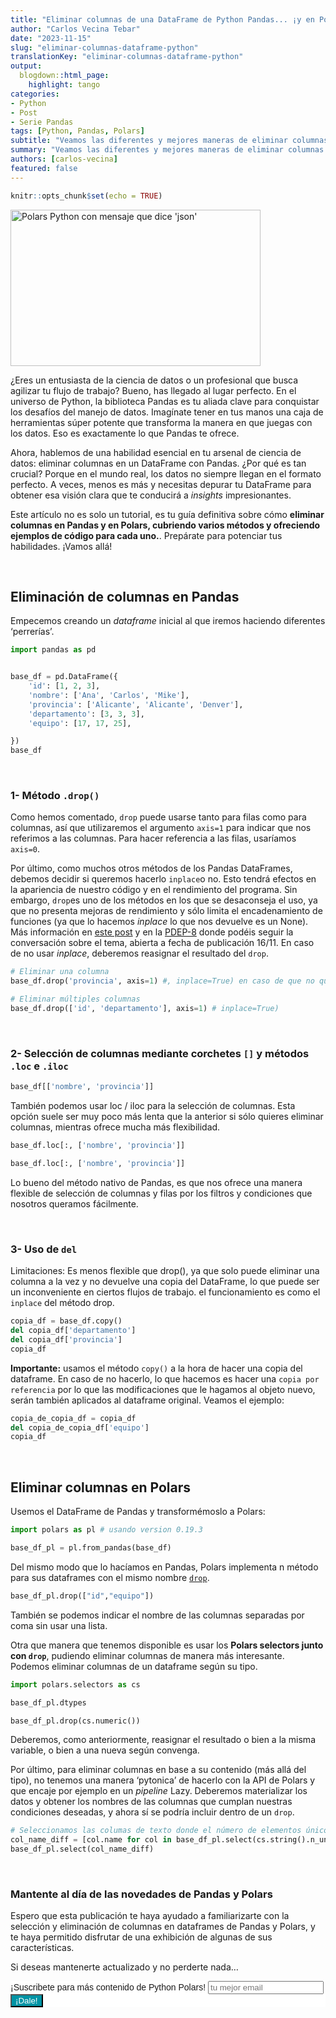```yaml
---
title: "Eliminar columnas de una DataFrame de Python Pandas... ¡y en Polars!"
author: "Carlos Vecina Tebar"
date: "2023-11-15"
slug: "eliminar-columnas-dataframe-python"
translationKey: "eliminar-columnas-dataframe-python"
output:
  blogdown::html_page:
    highlight: tango
categories:
- Python
- Post
- Serie Pandas
tags: [Python, Pandas, Polars]
subtitle: "Veamos las diferentes y mejores maneras de eliminar columnas en un DataFrame usando las dos principales librerías de Python, Pandas y la nueva librería de alto rendimiento llamada Polars."
summary: "Veamos las diferentes y mejores maneras de eliminar columnas en un DataFrame usando las dos principales librerías de Python, Pandas y la nueva librería de alto rendimiento llamada Polars."
authors: [carlos-vecina]
featured: false
---
```


```r
knitr::opts_chunk$set(echo = TRUE)
```

<img src="./featured.gif" height="250px" width="400px" alt="Polars Python con mensaje que dice 'json'"/>

¿Eres un entusiasta de la ciencia de datos o un profesional que busca agilizar tu flujo de trabajo? Bueno, has llegado al lugar perfecto. En el universo de Python, la biblioteca Pandas es tu aliada clave para conquistar los desafíos del manejo de datos. Imagínate tener en tus manos una caja de herramientas súper potente que transforma la manera en que juegas con los datos. Eso es exactamente lo que Pandas te ofrece.

Ahora, hablemos de una habilidad esencial en tu arsenal de ciencia de datos: eliminar columnas en un DataFrame con Pandas. ¿Por qué es tan crucial? Porque en el mundo real, los datos no siempre llegan en el formato perfecto. A veces, menos es más y necesitas depurar tu DataFrame para obtener esa visión clara que te conducirá a *insights* impresionantes.

Este artículo no es solo un tutorial, es tu guía definitiva sobre cómo **eliminar columnas en Pandas y en Polars, cubriendo varios métodos y ofreciendo ejemplos de código para cada uno.**. Prepárate para potenciar tus habilidades. ¡Vamos allá! 

<br>

## **Eliminación de columnas en Pandas**

Empecemos creando un *dataframe* inicial al que iremos haciendo diferentes 'perrerías'.

```python
import pandas as pd


base_df = pd.DataFrame({
    'id': [1, 2, 3],
    'nombre': ['Ana', 'Carlos', 'Mike'],
    'provincia': ['Alicante', 'Alicante', 'Denver'],
    'departamento': [3, 3, 3],
    'equipo': [17, 17, 25],

})
base_df
```
<br>

### 1- Método `.drop()`

Como hemos comentado, `drop` puede usarse tanto para filas como para columnas, así que utilizaremos el argumento `axis=1` para indicar que nos referimos a las columnas. Para hacer referencia a las filas, usaríamos `axis=0`.

Por último, como muchos otros métodos de los Pandas DataFrames, debemos decidir si queremos hacerlo `inplace`o no. Esto tendrá efectos en la apariencia de nuestro código y en el rendimiento del programa.
Sin embargo, `drop`es uno de los métodos en los que se desaconseja el uso, ya que no presenta mejoras de rendimiento y sólo limita el encadenamiento de funciones (ya que lo hacemos *inplace* lo que nos devuelve es un None). Más información en [este post](https://sourcery.ai/blog/pandas-inplace/#:~:text=The%20%22Group%204%22%20methods%20where%20the%20usage%20of%20inplace%20is%20possible%20but%20discouraged%3A) y en la [PDEP-8](https://github.com/pandas-dev/pandas/pull/51466) donde podéis seguir la conversación sobre el tema, abierta a fecha de publicación 16/11. 
En caso de no usar *inplace*, deberemos reasignar el resultado del `drop`.

```python
# Eliminar una columna
base_df.drop('provincia', axis=1) #, inplace=True) en caso de que no queramos, por defecto a false

# Eliminar múltiples columnas
base_df.drop(['id', 'departamento'], axis=1) # inplace=True)
```
<br>

### 2- Selección de columnas mediante corchetes `[]` y métodos `.loc` e `.iloc`

```python
base_df[['nombre', 'provincia']]

```

También podemos usar loc / iloc para la selección de columnas. Esta opción suele ser muy poco más lenta que la anterior si sólo quieres eliminar columnas, mientras ofrece mucha más flexibilidad.

```python
base_df.loc[:, ['nombre', 'provincia']]
```

```python
base_df.loc[:, ['nombre', 'provincia']]
```

Lo bueno del método nativo de Pandas, es que nos ofrece una manera flexible de selección de columnas y filas por los filtros y condiciones que nosotros queramos fácilmente.

<br>

### 3- Uso de `del`

Limitaciones: Es menos flexible que drop(), ya que solo puede eliminar una columna a la vez y no devuelve una copia del DataFrame, lo que puede ser un inconveniente en ciertos flujos de trabajo. el funcionamiento es como el `inplace` del método drop.

```python
copia_df = base_df.copy()
del copia_df['departamento']
del copia_df['provincia']
copia_df
```


**Importante:** usamos el método `copy()` a la hora de hacer una copia del dataframe. En caso de no hacerlo, lo que hacemos es hacer una `copia por referencia` por lo que las modificaciones que le hagamos al objeto nuevo, serán también aplicados al dataframe original. Veamos el ejemplo:

```python
copia_de_copia_df = copia_df
del copia_de_copia_df['equipo']
copia_df
```


<br>

## **Eliminar columnas en Polars**

Usemos el DataFrame de Pandas y transformémoslo a Polars:

```python
import polars as pl # usando version 0.19.3

base_df_pl = pl.from_pandas(base_df)
```

Del mismo modo que lo hacíamos en Pandas, Polars implementa n método para sus dataframes con el mismo nombre [`drop`](https://pola-rs.github.io/polars/py-polars/html/reference/dataframe/api/polars.DataFrame.drop.html).

```python
base_df_pl.drop(["id","equipo"])
```
También se podemos indicar el nombre de las columnas separadas por coma sin usar una lista.

Otra que manera que tenemos disponible es usar los **Polars selectors junto con `drop`**, pudiendo eliminar columnas de manera más interesante. Podemos eliminar columnas de un dataframe según su tipo.

```python
import polars.selectors as cs

base_df_pl.dtypes
```

```python
base_df_pl.drop(cs.numeric())
```

Deberemos, como anteriormente, reasignar el resultado o bien a la misma variable, o bien a una nueva según convenga.

Por último, para eliminar columnas en base a su contenido (más allá del tipo), no tenemos una manera 'pytonica' de hacerlo con la API de Polars y que encaje por ejemplo en un *pipeline* Lazy. Deberemos materializar los datos y obtener los nombres de las columnas que cumplan nuestras condiciones deseadas, y ahora sí se podría incluir dentro de un `drop`.

```python
# Seleccionamos las columas de texto donde el número de elementos únicos sea mayor a 2
col_name_diff = [col.name for col in base_df_pl.select(cs.string().n_unique() > 2) if col.all()]
base_df_pl.select(col_name_diff)
```

<br>

### **Mantente al día de las novedades de Pandas y Polars**

Espero que esta publicación te haya ayudado a familiarizarte con la selección y eliminación de columnas en dataframes de Pandas y Polars, y te haya permitido disfrutar de una exhibición de algunas de sus características.

Si deseas mantenerte actualizado y no perderte nada...

```{=html}
<!-- Begin Mailchimp Signup Form -->
<link href="//cdn-images.mailchimp.com/embedcode/horizontal-slim-10_7.css" rel="stylesheet" type="text/css">
<link rel="stylesheet" type="text/css" href="https://csshake.surge.sh/csshake.min.css">
<style type="text/css">
	#mc_embed_signup{background:#fff; clear:left; font:14px Helvetica,Arial,sans-serif; width:100%;}
	 #mc_embed_signup .button {
  background-color: #0294A5; /* Green */
  color: white;
  transition-duration: 0.4s;
}
#mc_embed_signup .button:hover {
  background-color: #379392 !important; 
}

</style>
<div id="mc_embed_signup">
<form action="https://typethepipe.us4.list-manage.com/subscribe/post?u=91551f7ed29389a0de4f47665&amp;id=d95c503a48" method="post" id="mc-embedded-subscribe-form" name="mc-embedded-subscribe-form" class="validate" target="_blank" novalidate>
 <div id="mc_embed_signup_scroll">
	<label for="mce-EMAIL"> ¡Suscribete para más contenido de Python Polars!</label>
	<input type="email" value="" name="EMAIL" class="email" id="mce-EMAIL" placeholder="tu mejor email" required><input type="hidden" name="tags" value="7614568"></div>
    <!-- real people should not fill this in and expect good things - do not remove this or risk form bot signups-->
    <div style="position: absolute; left: -5000px;" aria-hidden="true"><input type="text" name="b_91551f7ed29389a0de4f47665_d95c503a48" tabindex="-1" value=""></div>
    <div class="clear"><input type="submit" value="¡Dale!" name="subscribe" id="mc-embedded-subscribe" class="button"></div>
    </div>
</form>
</div>

<!--End mc_embed_signup-->
```

<style>
.hljs-keyword,.hljs-selector-tag,.hljs-subst{color:#2e8516;font-weight:bold}.hljs-comment, .hljs-quote {
    color: #0e847b;
    font-style: italic;
}.hljs-number, .hljs-literal, .hljs-variable, .hljs-template-variable, .hljs-tag .hljs-attr {
    color: #008021;
}
</style>


